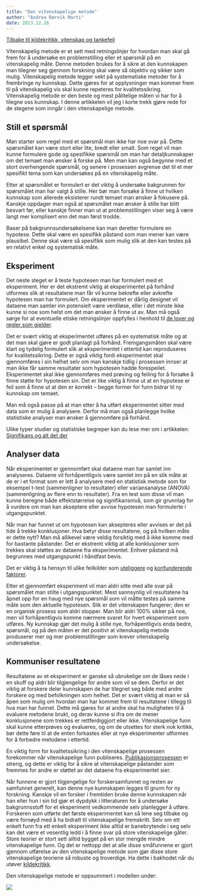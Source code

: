 ```yaml
---
title: "Den vitenskapelige metode"
author: "Andrea Rørvik Marti"
date: 2013.12.26
---
```


[Tilbake til kildekritikk, vitenskap og tankefeil](../../kildekritikk.qmd "Kildekritikk, vitenskap og tankefeil")

Vitenskapelig metode er et sett med retningslinjer for hvordan man skal gå frem for å undersøke en problemstilling eller et spørsmål på en vitenskapelig måte. Denne metoden brukes for å sikre at den kunnskapen man tilegner seg gjennom forskning skal være så objektiv og sikker som mulig. Vitenskapelig metode legger vekt på systematiske metoder for å frembringe ny kunnskap. Dette gjøres for at opplysninger man kommer frem til på vitenskapelig vis skal kunne repeteres for kvalitetssikring. Vitenskapelig metode er den beste og mest pålitelige måten vi har for å tilegne oss kunnskap. I denne artikkelen vil jeg i korte trekk gjøre rede for de stegene som inngår i den vitenskapelige metode.

## Still et spørsmål

Man starter som regel med et spørsmål man ikke har noe svar på. Dette spørsmålet kan være stort eller lite, bredt eller smalt. Som regel vil man kunne formulere gode og spesifikke spørsmål om man har detaljkunnskaper om det temaet man ønsker å forske på. Men man kan også begynne med et stort overhengende spørsmål, og senere i prosessen avgrense det til et mer spesifikt tema som kan undersøkes på en vitenskapelig måte.

Etter at spørsmålet er formulert er det viktig å undersøke bakgrunnen for spørsmålet man har valgt å stille. Her bør man forsøke å finne ut hvilken kunnskap som allerede eksisterer rundt temaet man ønsker å fokusere på. Kanskje oppdager man også at spørsmålet man ønsker å stille har blitt besvart før, eller kanskje finner man ut at problemstillingen viser seg å være langt mer komplisert enn det man først trodde.

Baser på bakgrunnsundersøkelsene kan man deretter formulere en hypotese. Dette skal være en spesifikk påstand som man mener kan være plausibel. Denne skal være så spesifikk som mulig slik at den kan testes på en relativt enkel og systematisk måte.

## Eksperiment

Det neste steget er å teste hypotesen man har formulert med et eksperiment. Her er det ekstremt viktig at eksperimentet på forhånd utformes slik at resultatene man får vil kunne bekrefte eller avkrefte hypotesen man har formulert. Om eksperimentet er dårlig designet vil dataene man samler inn potensielt være verdiløse, eller i det minste ikke kunne si noe som helst om det man ønsker å finne ut av. Man må også sørge for at eventuelle etiske retningslinjer oppfylles i henhold til [de lover og regler som gjelder](http://www.friskogfunksjonell.no/forskningsetikk/ "Forskningsetikk").

Det er svært viktig at eksperimentet utføres på en systematisk måte og at det man skal gjøre er godt planlagt på forhånd. Fremgangsmåten skal være klart og tydelig formulert slik at eksperimentet i ettertid kan reproduseres for kvalitetssikring. Dette er også viktig fordi eksperimentet skal gjennomføres i sin helhet selv om man kanskje tidlig i prosessen innser at man ikke får samme resultater som hypotesen hadde forespeilet. Eksperimentet skal ikke gjennomføres med prøving og feiling for å forsøke å finne støtte for hypotesen sin. Det er like viktig å finne ut at en hypotese er feil som å finne ut at den er korrekt – begge former for funn bidrar til ny kunnskap om temaet.

Man må også passe på at man etter å ha utført eksperimentet sitter med data som er mulig å analysere. Derfor må man også planlegge hvilke statistiske analyser man ønsker å gjennomføre på forhånd.

Ulike typer studier og statistiske begreper kan du lese mer om i artikkelen: [Signifikans og alt det der](http://www.friskogfunksjonell.no/signifikans-og-alt-det-der/ "Signifikans og alt det der")

## Analyser data

Når eksperimentet er gjennomført skal dataene man har samlet inn analyseres. Dataene vil forhåpentligvis være samlet inn på en slik måte at de er i et format som er lett å analysere med en statistisk metode som for eksempel t-test (sammenligner to resultater) eller variansanalyse (ANOVA) (sammenligning av flere enn to resultater). Fra en test som disse vil man kunne beregne både effektstørrelse og signifikansnivå, som gir grunnlag for å vurdere om man kan akseptere eller avvise hypotesen man formulerte i utgangspunktet.

Når man har funnet ut om hypotesen kan aksepteres eller avvises er det på tide å trekke konklusjoner. Hva betyr disse resultatene, og på hvilken måte er dette nytt? Man må allikevel være veldig forsiktig med å ikke komme med for bastante påstander. Det er ekstremt viktig at alle konklusjoner som trekkes skal støttes av dataene fra eksperimentet. Enhver påstand må begrunnes med utgangspunkt i håndfast bevis.

Det er viktig å ta hensyn til ulike feilkilder som [uteliggere](http://www.friskogfunksjonell.no/soyaprotein-ostrogen-og-uteliggere-hvorfor-du-skal-vaere-obs-pa-feilkilder/ "Soyaprotein, østrogen og uteliggere – Hvorfor du skal være obs på feilkilder") og [konfunderende faktorer](http://www.friskogfunksjonell.no/helsebevisste-individer/ "Helsebevisste individer – en forstyrrende faktor i forskningen?").

Etter et gjennomført eksperiment vil man aldri sitte med alle svar på spørsmålet man stilte i utgangspunktet. Mest sannsynlig vil resultatene ha åpnet opp for en haug med nye spørsmål som vil måtte testes på samme måte som den aktuelle hypotesen. Slik er det vitenskapen fungerer; den er en organisk prosess som aldri stopper. Man blir aldri 100% sikker på noe, men vil forhåpentligvis komme nærmere svaret for hvert eksperiment som utføres. Ny kunnskap gjør det mulig å stille nye, forhåpentligvis enda bedre, spørsmål, og på den måten er det positivt at vitenskapelig metode produserer mer og mer problemstillinger som krever vitenskapelig undersøkelse.

## Kommuniser resultatene

Resultatene av et eksperiment er ganske så ubrukelige om de låses nede i en skuff og aldri blir tilgjengelige for andre som vil se dem. Derfor er det viktig at forskere deler kunnskapen de har tilegnet seg både med andre forskere og med befolkningen som helhet. Det er svært viktig at man er så åpen som mulig om hvordan man har kommet frem til resultatene i tillegg til hva man har funnet. Dette må gjøres for at andre skal ha muligheten til å evaluere metodene brukt, og derav kunne si ifra om de mener konklusjonene som trekkes er rettferdiggjort eller ikke. Vitenskapelige funn skal kunne etterprøves og evalueres, og om de utsettes for sterk nok kritikk, bør dette føre til at de enten forkastes eller at nye eksperimenter utformes for å forbedre metodene i ettertid.

En viktig form for kvalitetssikring i den vitenskapelige prosessen forekommer når vitenskapelige funn publiseres. [Publikasjonsprosessen](http://www.friskogfunksjonell.no/publikasjonsprosessen/ "Publikasjonsprosessen") er streng, og dette er viktig for å sikre at vitenskapelige påstander som fremmes for andre er støttet av det dataene fra eksperimentet sier.

Når funnene er gjort tilgjengelige for forskersamfunnet og resten av samfunnet generelt, kan denne nye kunnskapen legges til grunn for ny forskning. Kanskje vil en forsker i fremtiden bruke denne kunnskapen når han eller hun i sin tid gjør et dypdykk i litteraturen for å undersøke bakgrunnsstoff for et eksperiment vedkommende selv planlegger å utføre. Forskeren som utførte det første eksperimentet kan så lene seg tilbake og være fornøyd med å ha bidratt til vitenskapelige fremskritt. Selv om ett enkelt funn fra ett enkelt eksperiment ikke alltid er banebrytende i seg selv kan det være et vesentlig ledd i å finne svar på store vitenskapelige gåter. Store teorier er stort sett alltid bygget på en stor mengde mindre vitenskapelige funn. Og det er nettopp det at alle disse småfunnene er gjort gjennom utførelse av den vitenskapelige metode som gjør disse store vitenskapelige teoriene så robuste og troverdige. Ha dette i bakhodet når du utøver [kildekritikk](http://www.friskogfunksjonell.no/kildekritikk/ "Kildekritikk – hva er en god kilde?").

Den vitenskapelige metode er oppsummert i modellen under:

![](images/clipboard-1093494877.png)
